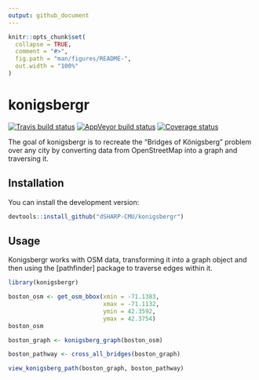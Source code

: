 ```yaml
---
output: github_document
---
```


<!-- README.md is generated from README.Rmd. Please edit that file -->

```r
knitr::opts_chunk$set(
  collapse = TRUE,
  comment = "#>",
  fig.path = "man/figures/README-",
  out.width = "100%"
)
```

# konigsbergr

[![Travis build status](https://travis-ci.org/dSHARP-CMU/konigsbergr.svg?branch=master)](https://travis-ci.org/dSHARP-CMU/konigsbergr)
[![AppVeyor build status](https://ci.appveyor.com/api/projects/status/github/dSHARP-CMU/konigsbergr?branch=master&svg=true)](https://ci.appveyor.com/project/dSHARP-CMU/konigsbergr)
[![Coverage status](https://codecov.io/gh/dSHARP-CMU/konigsbergr/branch/master/graph/badge.svg)](https://codecov.io/github/dSHARP-CMU/konigsbergr?branch=master)

The goal of konigsbergr is to recreate the "Bridges of Königsberg" problem over any city by converting data from OpenStreetMap into a graph and traversing it.

## Installation

You can install the development version:

```r
devtools::install_github("dSHARP-CMU/konigsbergr")
```

## Usage

Konigsbergr works with OSM data, transforming it into a graph object and then using the [pathfinder] package to traverse edges within it.

```r
library(konigsbergr)

boston_osm <- get_osm_bbox(xmin = -71.1383,
                           xmax = -71.1132,
                           ymin = 42.3592,
                           ymax = 42.3754)
boston_osm

boston_graph <- konigsberg_graph(boston_osm)

boston_pathway <- cross_all_bridges(boston_graph)

view_konigsberg_path(boston_graph, boston_pathway)
```
